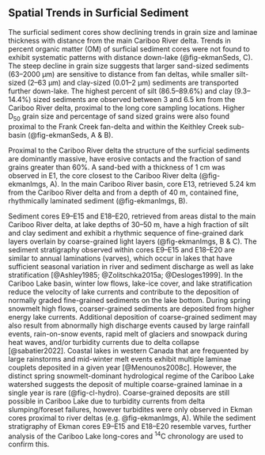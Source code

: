 ## Spatial Trends in Surficial Sediment {#spatial}

The surficial sediment cores show declining trends in grain size and laminae thickness with distance from the main Cariboo River delta. Trends in percent organic matter (OM) of surficial sediment cores were not found to exhibit systematic patterns with distance down-lake (@fig-ekmanSeds, C). The steep decline in grain size suggests that larger sand-sized sediments (63–2000 µm) are sensitive to distance from fan deltas, while smaller silt-sized (2–63 µm) and clay-sized (0.01–2 µm) sediments are transported further down-lake. The highest percent of silt (86.5–89.6%) and clay (9.3–14.4%) sized sediments are observed between 3 and 6.5 km from the Cariboo River delta, proximal to the long core sampling locations. Higher D~50~ grain size and percentage of sand sized grains were also found proximal to the Frank Creek fan-delta and within the Keithley Creek sub-basin (@fig-ekmanSeds, A & B). 

Proximal to the Cariboo River delta the structure of the surficial sediments are dominantly massive, have erosive contacts and the fraction of sand grains greater than 60%. A sand-bed with a thickness of 1 cm was observed in E1, the core closest to the Cariboo River delta (@fig-ekmanImgs, A). In the main Cariboo River basin, core E13, retrieved 5.24 km from the Cariboo River delta and from a depth of 40 m, contained fine, rhythmically laminated sediment (@fig-ekmanImgs, B).

Sediment cores E9–E15 and E18–E20, retrieved from areas distal to the main Cariboo River delta, at lake depths of 30–50 m, have a high fraction of silt and clay sediment and exhibit a rhythmic sequence of fine-grained dark layers overlain by coarse-grained light layers (@fig-ekmanImgs, B & C). The sediment stratigraphy observed within cores E9–E15 and E18–E20 are similar to annual laminations (varves), which occur in lakes that have sufficient seasonal variation in river and sediment discharge as well as lake stratification [@Ashley1985; @Zolitschka2015a; @Desloges1999]. In the Cariboo Lake basin, winter low flows, lake-ice cover, and lake stratification reduce the velocity of lake currents and contribute to the deposition of normally graded fine-grained sediments on the lake bottom. During spring snowmelt high flows, coarser-grained sediments are deposited from higher energy lake currents. Additional deposition of coarse-grained sediment may also result from abnormally high discharge events caused by large rainfall events, rain-on-snow events, rapid melt of glaciers and snowpack during heat waves, and/or turbidity currents due to delta collapse [@sabatier2022]. Coastal lakes in western Canada that are frequented by large rainstorms and mid-winter melt events exhibit multiple laminae couplets deposited in a given year [@Menounos2008c]. However, the distinct spring snowmelt-dominant hydrological regime of the Cariboo Lake watershed suggests the deposit of multiple coarse-grained laminae in a single year is rare (@fig-cl-hydro). Coarse-grained deposits are still possible in Cariboo Lake due to turbidity currents from delta slumping/foreset failures, however turbidites were only observed in Ekman cores proximal to river deltas (e.g. @fig-ekmanImgs, A). While the sediment stratigraphy of Ekman cores E9–E15 and E18–E20 resemble varves, further analysis of the Cariboo Lake long-cores and ^14^C chronology are used to confirm this.